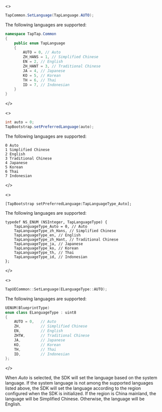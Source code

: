 
<MultiLang kind={props.kind}>

<>

```cs
TapCommon.SetLanguage(TapLanguage.AUTO);
```

The following languages are supported:

```cs
namespace TapTap.Common
{
    public enum TapLanguage
    {
        AUTO = 0, // Auto
        ZH_HANS = 1, // Simplified Chinese
        EN = 2, // English
        ZH_HANT = 3, // Traditional Chinese
        JA = 4, // Japanese
        KO = 5, // Korean
        TH = 6, // Thai
        ID = 7, // Indonesian
    }
}
```

</>

<>

```java
int auto = 0;
TapBootstrap.setPreferredLanguage(auto);
```

The following languages are supported:

```
0 Auto
1 Simplified Chinese
2 English
3 Traditional Chinese
4 Japanese
5 Korean
6 Thai
7 Indonesian
```

</>

<>

```objc
[TapBootstrap setPreferredLanguage:TapLanguageType_Auto];
```

The following languages are supported:

```objc
typedef NS_ENUM (NSInteger, TapLanguageType) {
    TapLanguageType_Auto = 0, // Auto
    TapLanguageType_zh_Hans, // Simplified Chinese
    TapLanguageType_en, // English
    TapLanguageType_zh_Hant, // Traditional Chinese
    TapLanguageType_ja, // Japanese
    TapLanguageType_ko, // Korean
    TapLanguageType_th, // Thai
    TapLanguageType_id, // Indonesian
};
```

</>

<>

```cpp
TapUECommon::SetLanguage(ELanguageType::AUTO);
```

The following languages are supported:

```cpp
UENUM(BlueprintType)
enum class ELanguageType : uint8
{
	AUTO = 0,   // Auto
	ZH,			// Simplified Chinese
	EN,			// English
	ZHTW,		// Traditional Chinese
	JA,			// Japanese
	KO,			// Korean
	TH,			// Thai
	ID,			// Indonesian
};
```

</>

</MultiLang>

When *Auto* is selected, the SDK will set the language based on the system language. If the system language is not among the supported languages listed above, the SDK will set the language according to the region configured when the SDK is initialized.
If the region is China mainland, the language will be Simplified Chinese. Otherwise, the language will be English.
